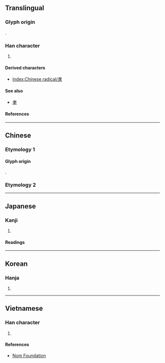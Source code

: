 {{also|隸|康}}
{{character info}}
{{character info|⾪}}
==Translingual==
{{stroke order|type=animate}}
{{Han simplified forms|隸|隷|隶}}

===Glyph origin===
{{Han etym}}
{{Han compound|又|尾|ls=p|abb2=y}}.

===Han character===
{{Han char|rn=171|rad=隶|as=00|sn=8|four=|canj=LE|ids=⿱肀氺}}

# {{mul-kangxi radical-def}}

====Derived characters====
* [[Index:Chinese radical/隶]]

====See also====
* {{l|mul|康}} [[聿]]

====References====
{{Han ref|kx=1363.220|dkj=41923|dj=1867.100|hdz=74323.010|uh=96B6}}

----

==Chinese==

===Etymology 1===

====Glyph origin====
{{Han simp|隸|f=柰|t=&nbsp;}}.
{{zh-see|隸}}

===Etymology 2===
{{zh-see|逮|v}}

----

==Japanese==

===Kanji===
{{ja-kanji|grade=|rs=隶00}}

# {{rfdef|ja|sort=隶00}}

====Readings====
{{ja-readings
|goon=い, だい
|kanon=い, たい
|kun=およぶ
}}

----

==Korean==

===Hanja===
{{ko-hanja|hangeul=[[이]], [[시]], [[제]], [[대]], [[태]]|eumhun=|rv=i, si, je, dae, tae|mr=i, si, che, tae, t'ae|y=i, si, cey, tay, thay}}

# {{rfdef|ko|sort=隶00}}

----

==Vietnamese==

===Han character===
{{vi-readings|reading=[[đãi]], [[lệ]]|rs=隶00}}

# {{rfdef|vi|sort=隶00}}

====References====
* [http://nomfoundation.org/common/nom_details.php?codepoint=96b6 Nom Foundation]

[[Category:CJKV radicals| ]]